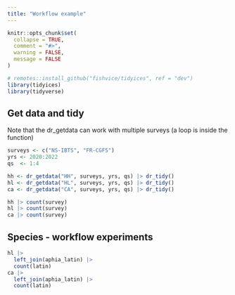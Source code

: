 ```yaml
---
title: "Workflow example"
---
```


```r
knitr::opts_chunk$set(
  collapse = TRUE,
  comment = "#>",
  warning = FALSE,
  message = FALSE
)
```

```r
# remotes::install_github("fishvice/tidyices", ref = "dev")
library(tidyices)
library(tidyverse)
```

## Get data and tidy

Note that the dr_getdata can work with multiple surveys (a loop is inside the function)

```r

surveys <- c("NS-IBTS", "FR-CGFS")
yrs <- 2020:2022 
qs  <- 1:4

hh <- dr_getdata("HH", surveys, yrs, qs) |> dr_tidy()
hl <- dr_getdata("HL", surveys, yrs, qs) |> dr_tidy()
ca <- dr_getdata("CA", surveys, yrs, qs) |> dr_tidy()
```

```r
hh |> count(survey)
hl |> count(survey)
ca |> count(survey)
```


## Species - workflow experiments

```r
hl |> 
  left_join(aphia_latin) |> 
  count(latin)
ca |> 
  left_join(aphia_latin) |> 
  count(latin)
```


